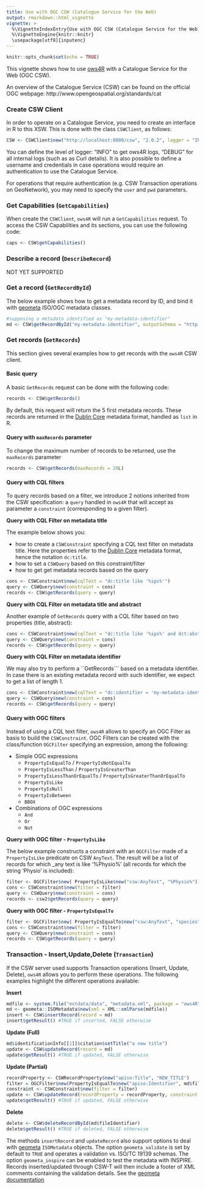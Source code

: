 ```yaml
---
title: Use with OGC CSW (Catalogue Service for the Web)
output: rmarkdown::html_vignette
vignette: >
  %\VignetteIndexEntry{Use with OGC CSW (Catalogue Service for the Web)}
  %\VignetteEngine{knitr::knitr}
  \usepackage[utf8]{inputenc}
---
```


```r
knitr::opts_chunk$set(echo = TRUE)
```

This vignette shows how to use [ows4R](https://github.com/eblondel/ows4R) with a Catalogue Service for the Web (OGC CSW).

An overview of the Catalogue Service (CSW) can be found on the official OGC webpage: http://www.opengeospatial.org/standards/cat

<a name="csw-client"/>

### Create CSW Client

In order to operate on a Catalogue Service, you need to create an interface in R to this XSW. This is done with the class ``CSWClient``, as follows:

```R
CSW <- CSWClient$new("http://localhost:8080/csw", "2.0.2", logger = "INFO")
```

You can define the level of logger: "INFO" to get ows4R logs, "DEBUG" for all internal logs (such as as Curl details).
It is also possible to define a username and credentials in case operations would require an authentication to use the Catalogue Service.

For operations that require authentication (e.g. CSW Transaction operations on GeoNetwork), you may need to specify the ``user`` and ``pwd`` parameters.

### Get Capabilities (``GetCapabilities``)

When create the ``CSWClient``, ``ows4R`` will run a ``GetCapabilities`` request. To access the CSW Capabilities and its sections, you can use the following code:

```R
caps <- CSW$getCapabilities()
```

### Describe a record (``DescribeRecord``)

NOT YET SUPPORTED

### Get a record (``GetRecordById``)

The below example shows how to get a metadata record by ID, and bind it with [geometa](https://github.com/eblondel/geometa) ISO/OGC metadata classes.

```R
#supposing a metadata identified as "my-metadata-identifier"
md <- CSW$getRecordById("my-metadata-identifier", outputSchema = "http://www.isotc211.org/2005/gmd")
```

### Get records (``GetRecords``)

This section gives several examples how to get records with the ``ows4R`` CSW client.

#### Basic query

A basic ``GetRecords`` request can be done with the following code:

```R
records <- CSW$getRecords()
```

By default, this request will return the 5 first metadata records. These records are returned in the [Dublin Core](http://dublincore.org/) metadata format, handled as ``list`` in R.

#### Query with ``maxRecords`` parameter

To change the maximum number of records to be returned, use the ``maxRecords`` parameter

```R
records <- CSW$getRecords(maxRecords = 20L)
```

#### Query with CQL filters

To query records based on a filter, we introduce 2 notions inherited from the CSW specification: a ``query`` handled in ``ows4R`` that will accept as parameter a ``constraint`` (corresponding to a given filter).

**Query with CQL Filter on metadata title**

The example below shows you:

* how to create a ``CSWConstraint`` specifying a CQL text filter on metadata title. Here the properties refer to the [Dublin Core](http://dublincore.org/) metadata format, hence the notation ``dc:title``.
* how to set a ``CSWQuery`` based on this constraint/filter
* how to get get metadata records based on the query

```R
cons <- CSWConstraint$new(cqlText = "dc:title like '%ips%'")
query <- CSWQuery$new(constraint = cons)
records <- CSW$getRecords(query = query)
```

**Query with CQL Filter on metadata title and abstract**

Another example of ``GetRecords`` query with a CQL filter based on two properties (title, abstract):

```R
cons <- CSWConstraint$new(cqlText = "dc:title like '%ips%' and dct:abstract like '%pharetra%'")
query <- CSWQuery$new(constraint = cons)
records <- CSW$getRecords(query = query)
```

**Query with CQL Filter on metadata identifier**

We may also try to perform a ``GetRecords``` based on a metadata identifier. In case there is an existing metadata record with such identifier, we expect to get a list of length 1.

```R
cons <- CSWConstraint$new(cqlText = "dc:identifier = 'my-metadata-identifier'")
query <- CSWQuery$new(constraint = cons)
records <- CSW$getRecords(query = query)
```

<a name="csw-getrecords-ogcfilters"/>

#### Query with OGC filters

Instead of using a CQL text filter, ``ows4R`` allows to specify an OGC Filter as basis to build the ``CSWConstraint``. OGC Filters can be created with the class/function ``OGCFilter`` specifying an expression, among the following:

* Simple OGC expressions
    * ``PropertyIsEqualTo`` / ``PropertyIsNotEqualTo``
    * ``PropertyIsLessThan`` / ``PropertyIsGreaterThan``
    * ``PropertyIsLessThanOrEqualTo`` / ``PropertyIsGreaterThanOrEqualTo``
    * ``PropertyIsLike``
    * ``PropertyIsNull``
    * ``PropertyIsBetween``
    * ``BBOX``
* Combinations of OGC expressions
    * ``And``
    * ``Or``
    * ``Not``

**Query with OGC filter - ``PropertyIsLike``**

The below example constructs a constraint with an ``OGCFilter`` made of a ``PropertyIsLike`` predicate on CSW ``AnyText``. The result will be a list of records for which _any text is like '%Physio%' (all records for which the string 'Physio' is included):

```R
filter <- OGCFilter$new( PropertyIsLike$new("csw:AnyText", "%Physio%"))
cons <- CSWConstraint$new(filter = filter)
query <- CSWQuery$new(constraint = cons)
records <- csw2$getRecords(query = query)
```

**Query with OGC filter - ``PropertyIsEqualTo``**

```R
filter <- OGCFilter$new( PropertyIsEqualTo$new("csw:AnyText", "species"))
cons <- CSWConstraint$new(filter = filter)
query <- CSWQuery$new(constraint = cons)
records <- CSW$getRecords(query = query)
```

### Transaction - Insert,Update,Delete (``Transaction``)

If the CSW server used supports Transaction operations (Insert, Update, Delete), ``ows4R`` allows you to perform these operations. The following examples highlight the different operations available:

**Insert**

```R
mdfile <- system.file("extdata/data", "metadata.xml", package = "ows4R")
md <- geometa::ISOMetadata$new(xml = XML::xmlParse(mdfile))
insert <- CSW$insertRecord(record = md)
insert$getResult() #TRUE if inserted, FALSE otherwise
```

**Update (Full)**

```R
md$identificationInfo[[1]]$citation$setTitle("a new title")
update <- CSW$updateRecord(record = md)
update$getResult() #TRUE if updated, FALSE otherwise
```

**Update (Partial)**

```R
recordProperty <- CSWRecordProperty$new("apiso:Title", "NEW_TITLE")
filter = OGCFilter$new(PropertyIsEqualTo$new("apiso:Identifier", md$fileIdentifier))
constraint <- CSWConstraint$new(filter = filter)
update <- CSW$updateRecord(recordProperty = recordProperty, constraint = constraint)
update$getResult() #TRUE if updated, FALSE otherwise
```

**Delete**

```R
delete <- CSW$deleteRecordById(md$fileIdentifier)
delete$getResult() #TRUE if deleted, FALSE otherwise
```

The methods ``insertRecord`` and ``updateRecord`` also support options to deal with [geometa](https://github.com/eblondel/geometa) ``ISOMetadata`` objects. The option ``geometa_validate`` is set by default to ``TRUE`` and operates a validation vs. ISO/TC 19139 schemas. The option ``geometa_inspire`` can be enabled to test the metadata with INSPIRE. Records inserted/updated through CSW-T will then include a footer of XML comments containing the validation details. See the [geometa documentation](https://github.com/eblondel/geometa/wiki#423-validate-iso-19139-xml-metadata-documents)